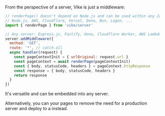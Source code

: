 
From the perspective of a server, Vike is just a middleware:

```js
// renderPage() doesn't depend on Node.js and can be used within any JavaScript environment:
// Node.js, AWS, Cloudflare, Vercel, Deno, Bun, Lagon, ...
import { renderPage } from 'vike/server'

// Any server: Express.js, Fastify, Hono, Cloudflare Worker, AWS Lambda Function, ...
server.addMiddleware({
  method: 'GET',
  route: '*', // catch-all
  async handler(request) {
    const pageContextInit = { urlOriginal: request.url }
    const pageContext = await renderPage(pageContextInit)
    const { body, statusCode, headers } = pageContext.httpResponse
    const response = { body, statusCode, headers }
    return response
  }
})
```

It's versatile and can be embedded into any server.

Alternatively, you can <Link text="pre-render" href="/pre-rendering" /> your pages to remove the need for a production server and deploy to a <Link text="static host" href="/static-hosts" /> instead.
